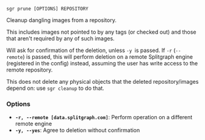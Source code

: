 
```sgr prune [OPTIONS] REPOSITORY```

Cleanup dangling images from a repository.

This includes images not pointed to by any tags (or checked out) and those that aren't required by any of
such images.

Will ask for confirmation of the deletion, unless ``-y ``is passed. If ``-r`` (``--remote``) is
passed, this will perform deletion on a remote Splitgraph engine (registered in the config) instead, assuming
the user has write access to the remote repository.

This does not delete any physical objects that the deleted repository/images depend on:
use ``sgr cleanup`` to do that.

### Options

  * **`-r, --remote [data.splitgraph.com]`**: Perform operation on a different remote engine
  * **`-y, --yes`**: Agree to deletion without confirmation
